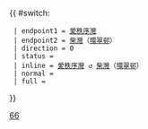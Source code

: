 {{ #switch: {{{format|}}}
  | endpoint1 = [[愛秩序灣]]
  | endpoint2 = [[柴灣]]（[[環翠邨]]）
  | direction = 0
  | status = 
  | inline = [[愛秩序灣]] ↺ [[柴灣]]（[[環翠邨]]）
  | normal =
  | full =
}}<noinclude>[[Category:港島專線小巴路線模板|66]]</noinclude>